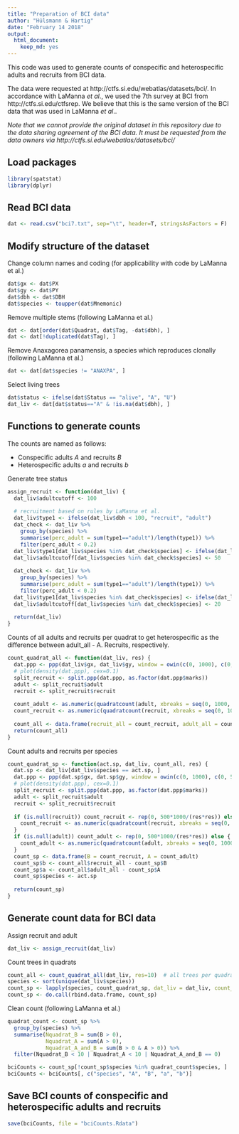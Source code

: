 ```yaml
---
title: "Preparation of BCI data"
author: "Hülsmann & Hartig"
date: "February 14 2018"
output: 
  html_document: 
    keep_md: yes
---
```



This code was used to generate counts of conspecific and heterospecific adults and recruits from BCI data.

The data were requested at http://ctfs.si.edu/webatlas/datasets/bci/. In accordance with LaManna *et al*., we used the 7th survey at BCI from http://ctfs.si.edu/ctfsrep. We believe that this is the same version of the BCI data that was used in LaManna *et al*..

*Note that we cannot provide the original dataset in this repository due to the data sharing agreement of the BCI data. It must be requested from the data owners via http://ctfs.si.edu/webatlas/datasets/bci/ *



## Load packages


```r
library(spatstat)
library(dplyr)
```


## Read BCI data


```r
dat <- read.csv("bci7.txt", sep="\t", header=T, stringsAsFactors = F)
```


## Modify structure of the dataset

Change column names and coding (for applicability with code by LaManna et al.)
```r
dat$gx <- dat$PX
dat$gy <- dat$PY
dat$dbh <- dat$DBH
dat$species <- toupper(dat$Mnemonic)
```

Remove multiple stems (following LaManna et al.)
```r
dat <- dat[order(dat$Quadrat, dat$Tag, -dat$dbh), ]
dat <- dat[!duplicated(dat$Tag), ]
```

Remove Anaxagorea panamensis, a species which reproduces clonally (following LaManna et al.)
```r
dat <- dat[dat$species != "ANAXPA", ]
```

Select living trees
```r
dat$status <- ifelse(dat$Status == "alive", "A", "U")
dat_liv <- dat[dat$status=="A" & !is.na(dat$dbh), ]
```


## Functions to generate counts

The counts are named as follows:

* Conspecific adults *A* and recruits *B*
* Heterospecific adults *a* and recruits *b*


Generate tree status 
```r
assign_recruit <- function(dat_liv) {
  dat_liv$adultcutoff <- 100
  
  # recruitment based on rules by LaManna et al.
  dat_liv$type1 <- ifelse(dat_liv$dbh < 100, "recruit", "adult")
  dat_check <- dat_liv %>%
    group_by(species) %>% 
    summarise(perc_adult = sum(type1=="adult")/length(type1)) %>% 
    filter(perc_adult < 0.2)
  dat_liv$type1[dat_liv$species %in% dat_check$species] <- ifelse(dat_liv$dbh[dat_liv$species %in% dat_check$species] <= 50, "recruit", "adult")
  dat_liv$adultcutoff[dat_liv$species %in% dat_check$species] <- 50
  
  dat_check <- dat_liv %>%
    group_by(species) %>% 
    summarise(perc_adult = sum(type1=="adult")/length(type1)) %>% 
    filter(perc_adult < 0.2)
  dat_liv$type1[dat_liv$species %in% dat_check$species] <- ifelse(dat_liv$dbh[dat_liv$species %in% dat_check$species] <= 20, "recruit", "adult")
  dat_liv$adultcutoff[dat_liv$species %in% dat_check$species] <- 20
  
  return(dat_liv)
}
```

Counts of all adults and recruits per quadrat to get heterospecific as the difference between adult_all - A. Recruits, respectively.
```r
count_quadrat_all <- function(dat_liv, res) {
  dat.ppp <- ppp(dat_liv$gx, dat_liv$gy, window = owin(c(0, 1000), c(0, 500)), marks = dat_liv$type1)
  # plot(density(dat.ppp), cex=0.1)
  split_recruit <- split.ppp(dat.ppp, as.factor(dat.ppp$marks))
  adult <- split_recruit$adult
  recruit <- split_recruit$recruit
  
  count_adult <- as.numeric(quadratcount(adult, xbreaks = seq(0, 1000, res), ybreaks = seq(0, 500, res)))
  count_recruit <- as.numeric(quadratcount(recruit, xbreaks = seq(0, 1000, res), ybreaks = seq(0, 500, res)))  
  
  count_all <- data.frame(recruit_all = count_recruit, adult_all = count_adult)
  return(count_all)
}
```

Count adults and recruits per species
```r
count_quadrat_sp <- function(act.sp, dat_liv, count_all, res) {
  dat.sp <- dat_liv[dat_liv$species == act.sp, ]
  dat.ppp <- ppp(dat.sp$gx, dat.sp$gy, window = owin(c(0, 1000), c(0, 500)), marks = dat.sp$type1)
  # plot(density(dat.ppp), cex=0.1)
  split_recruit <- split.ppp(dat.ppp, as.factor(dat.ppp$marks))
  adult <- split_recruit$adult
  recruit <- split_recruit$recruit
  
  if (is.null(recruit)) count_recruit <- rep(0, 500*1000/(res*res)) else {
    count_recruit <- as.numeric(quadratcount(recruit, xbreaks = seq(0, 1000, res), ybreaks = seq(0, 500, res)))  
  }
  if (is.null(adult)) count_adult <- rep(0, 500*1000/(res*res)) else {
    count_adult <- as.numeric(quadratcount(adult, xbreaks = seq(0, 1000, res), ybreaks = seq(0, 500, res)))
  }
  count_sp <- data.frame(B = count_recruit, A = count_adult)
  count_sp$b <- count_all$recruit_all - count_sp$B
  count_sp$a <- count_all$adult_all - count_sp$A
  count_sp$species <- act.sp
  
  return(count_sp)
}
```


## Generate count data for BCI data


Assign recruit and adult
```r
dat_liv <- assign_recruit(dat_liv)
```

Count trees in quadrats
```r
count_all <- count_quadrat_all(dat_liv, res=10)  # all trees per quadrat
species <- sort(unique(dat_liv$species))
count_sp <- lapply(species, count_quadrat_sp, dat_liv = dat_liv, count_all = count_all, res = 10)  # per species while a = adult_all - A
count_sp <- do.call(rbind.data.frame, count_sp)
```

Clean count (following LaManna et al.)
```r
quadrat_count <- count_sp %>%
  group_by(species) %>%
  summarise(Nquadrat_B = sum(B > 0),
            Nquadrat_A = sum(A > 0),
            Nquadrat_A_and_B = sum(B > 0 & A > 0)) %>%
  filter(Nquadrat_B < 10 | Nquadrat_A < 10 | Nquadrat_A_and_B == 0)

bciCounts <- count_sp[!count_sp$species %in% quadrat_count$species, ]
bciCounts <- bciCounts[, c("species", "A", "B", "a", "b")]
```


## Save BCI counts of conspecific and heterospecific adults and recruits

```r
save(bciCounts, file = "bciCounts.Rdata")
```



